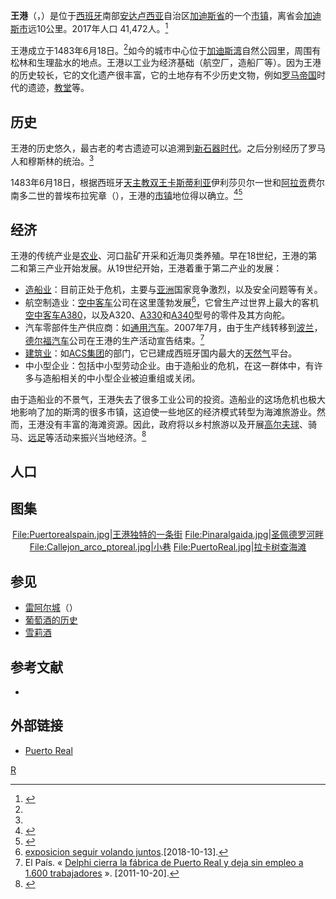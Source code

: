 {{other uses|王港 (上海)}}
{{Infobox settlement
| name                    = 王港
| settlement_type         = [[市镇_(西班牙)|市镇]]
| official_name           = Puerto Real
| native_name             = <!-- if different from name -->
| image_skyline           = Vistaareapuertoreal.jpg
| image_alt               =
| image_caption           =
| image_flag              = Bandera puerto real.svg
| image_shield            = Coat of Arms of Puerto Real.svg
| nickname                =
| motto                   =
| image_map               = Puerto Real posicion.svg
| map_caption             = 在[[加的斯省|加的斯省]]的位置
| pushpin_map             = Spain
| pushpin_label_position  =
| pushpin_map_caption     = 在西班牙的位置
| subdivision_type        = 国家
| subdivision_name        = {{flag|Spain}}
| subdivision_type1       = [[西班牙自治區|自治區]]
| subdivision_name1       = {{flag|Andalusia}}
| subdivision_type2       = [[西班牙省份|省份]]
| subdivision_name2       = [[加的斯省|加的斯省]]
| subdivision_type3       = [[县_(西班牙)|县]]
| subdivision_name3       = {{tsl|en|Bay of Cádiz (comarca)|加的斯湾}}
| subdivision_type4       = 司法辖区
| subdivision_name4       = Puerto Real
| subdivision_type5       = [[共同體|共同體]]
| subdivision_name5       = Municipios de la Bahía de Cádiz
| seat_type               = 
| seat                    =
| coordinates             = {{coord|36|31|45|N|6|11|31|W|region:ES_type:city|display=inline}}
| coordinates_footnotes   =
| elevation_m             = 8
| elevation_min_m         =
| elevation_max_m         =
| area_footnotes          =
| area_total_km2          = 195.96
| established_title       = 建立
| established_date        = 1483年
| population_footnotes    = <!-- for references: use <ref> tags -->
| population_total        = 41472 
| population_as_of        = 2017
| population_demonym      = Puertorrealeños
| population_note         =
| population_density_km2  = auto
| blank_name_sec1         = [[西班牙语言|语言]]
| blank_info_sec1         = 西班牙语
| timezone                = [[欧洲中部时间|CET]]
| utc_offset              = +1
| timezone_DST            = [[欧洲中部夏令时间|CEST]]
| utc_offset_DST          = +2
| postal_code_type        = 邮编
| postal_code             = 11510
| area_code_type          = 
| area_code               =
| leader_title            = 
| leader_name             = 
| leader_party            =
| website                 = {{Official website|http://www.puertoreal.es/}}
| footnotes               =
}}

'''王港'''（{{lang-es|Puerto Real}}，{{IPA-es|ˈpweɾto reˈal}}）是位于[[西班牙|西班牙]]南部[[安达卢西亚|安达卢西亚]]自治区[[加迪斯省|加迪斯省]]的一个[[市镇_(西班牙)|市镇]]，离省会[[加迪斯市|加迪斯市]]远10公里。2017年人口	41,472人。<ref name=po>{{Cite web |url=http://www.ine.es/jaxiT3/Tabla.htm?t=2864 |title=Cádiz: Population by municipality and sex. |accessdate=2018-10-13 |archive-date=2018-10-07 |archive-url=https://web.archive.org/web/20181007183636/http://www.ine.es/jaxiT3/Tabla.htm?t=2864 |dead-url=no }}</ref>

王港成立于1483年6月18日。<ref name=his/>如今的城市中心位于[[加迪斯湾|加迪斯湾]]自然公园里，周围有松林和生理盐水的地点。王港以工业为经济基础（航空厂，造船厂等）。因为王港的历史较长，它的文化遗产很丰富，它的土地存有不少历史文物，例如[[罗马帝国|罗马帝国]]时代的遗迹，[[教堂|教堂]]等。

==历史==
王港的历史悠久，最古老的考古遗迹可以追溯到[[新石器时代|新石器时代]]。之后分别经历了罗马人和穆斯林的统治。<ref name=his/>

1483年6月18日，根据西班牙[[天主教双王|天主教双王]][[卡斯蒂利亚|卡斯蒂利亚]]伊利莎贝尔一世和[[阿拉贡|阿拉贡]]费尔南多二世的普埃布拉宪章（{{lang-es|Carta Puebla}}），王港的[[市镇_(西班牙)|市镇]]地位得以确立。<ref name=his>{{Cite web |url=https://web.archive.org/web/20101004223752/http://www.turismo.puertoreal.es/Clientes/AytoPuertoReal/PortalTurismo/DocTurismoPR.nsf/voTodosPorIdiomaUNID/B3E1CF6816215865C125758300310F47/$FILE/Rese%C3%B1a%20Hist%C3%B3rica.pdf |title=Puerto Real Reseña Histórica |accessdate=2018-10-13|language=es}}</ref><ref>{{Cite web |url=https://web.archive.org/web/20181013041642/https://www.diariodejerez.es/jerez/Jerez-flota-guerra_0_212079005.html |title=¿Tuvo Jerez flota de guerra? |accessdate=2018-10-13 |date=2008-12-08 |publisher=diariodejerez.es|language=es}}</ref>

==经济==
王港的传统产业是[[农业|农业]]、河口盐矿开采和近海贝类养殖。早在18世纪，王港的第二和第三产业开始发展。从19世纪开始，王港着重于第二产业的发展：

*[[造船业|造船业]]：目前正处于危机，主要与[[亚洲|亚洲]]国家竞争激烈，以及安全问题等有关。
*航空制造业：[[空中客车|空中客车]]公司在这里蓬勃发展<ref>[https://m.diariodejerez.es/provincia/exposicion-seguir-volando-juntos_0_1284472049.html exposicion seguir volando juntos].[2018-10-13].</ref>，它曾生产过世界上最大的客机[[空中客车A380|空中客车A380]]，以及A320、[[空中客车A330|A330]]和[[空中客车A340|A340]]型号的零件及其方向舵。
*汽车零部件生产供应商：如[[通用汽车|通用汽车]]。2007年7月，由于生产线转移到[[波兰|波兰]]，[[德尔福汽车|德尔福汽车]]公司在王港的生产活动宣告结束。<ref>El País. « [http://www.elpais.com/articulo/economia/Delphi/cierra/fabrica/Puerto/Real/deja/empleo/1600/trabajadores/elpepueco/20070223elpepieco_3/Tes Delphi cierra la fábrica de Puerto Real y deja sin empleo a 1.600 trabajadores] {{Wayback|url=http://www.elpais.com/articulo/economia/Delphi/cierra/fabrica/Puerto/Real/deja/empleo/1600/trabajadores/elpepueco/20070223elpepieco_3/Tes |date=20070225102539 }}». [2011-10-20].</ref>
*[[建筑业|建筑业]]：如[[ACS集团|ACS集团]]的{{lang|en|Dragados OFFSHORE}}部门，它已建成西班牙国内最大的[[天然气|天然气]]平台。
*中小型企业：包括中小型劳动企业。由于造船业的危机，在这一群体中，有许多与造船相关的中小型企业被迫重组或关闭。

由于造船业的不景气，王港失去了很多工业公司的投资。造船业的这场危机也极大地影响了加的斯湾的很多市镇，这迫使一些地区的经济模式转型为海滩旅游业。然而，王港没有丰富的海滩资源。因此，政府将以乡村旅游以及开展[[高尔夫球|高尔夫球]]、骑马、[[远足|远足]]等活动来振兴当地经济。<ref>{{Cite web |url=https://web.archive.org/web/20181013041051/https://elpais.com/economia/2016/08/24/actualidad/1472038578_274576.html |title=El oro blanco de las salinas artesanales escasea |accessdate=2018-10-13 |author=JESÚS A. CAÑAS |date=2016-08-25}}</ref>

==人口==
{{Vertical bar chart|type=demography|width=650|name=王港历史人口变化|1798|12945|1900|10535|1910|8360|1920|9198|1930|11185|1940|14854|1950|13061|1960|18138|1970|19569|1981|23931|1991|29914|1996|33069|1998|33415|2000|35182|2005|37886|2010|40667|2015|41509|2016|41467|note=来源：INE<ref name=po/>}}

==图集==
<center>
<gallery mode="packed">
File:Puertorealspain.jpg|王港独特的一条街
File:Pinaralgaida.jpg|圣佩德罗河畔
File:Callejon_arco_ptoreal.jpg|小巷
File:PuertoReal.jpg|拉卡树查海滩
</gallery>
</center>

==参见==
*[[雷阿尔城|雷阿尔城]]（{{lang|es|Ciudad Real}}）
*[[葡萄酒的历史|葡萄酒的历史]]
*[[雪莉酒|雪莉酒]]

==参考文献==
*{{1911|wstitle=Puerto Real|volume=22|page=634}}
{{reflist}}

==外部链接==
* [https://web.archive.org/web/20070208105456/http://www.juntadeandalucia.es/institutodeestadistica/sima/htm/sm11028.htm Puerto Real]
{{commonscat|Puerto Real}}
{{加的斯省市镇}}
{{Authority control}}
[[Category:加的斯省市镇|R]]